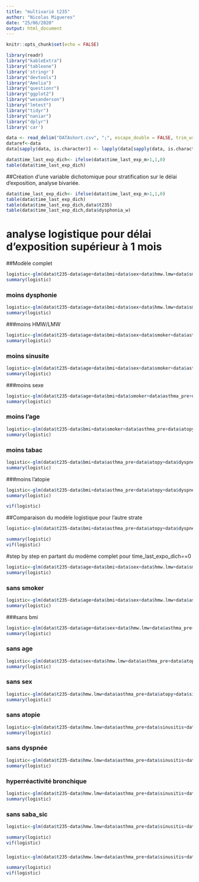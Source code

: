 ```yaml
---
title: "multivarié t235"
author: "Nicolas Migueres"
date: "25/06/2020"
output: html_document
---
```


```r
knitr::opts_chunk$set(echo = FALSE)
```


```r
library(readr)
library("kableExtra")
library("tableone")
library('stringr')
library("devtools")
library("Amelia")
library("questionr")
library("ggplot2")
library("wesanderson")
library("lmtest")
library("tidyr")
library("naniar")
library("dplyr")
library('car')

data <- read_delim("DATAshort.csv", ";", escape_double = FALSE, trim_ws = TRUE)
dataref<-data
data[sapply(data, is.character)] <- lapply(data[sapply(data, is.character)],as.factor)

data$time_last_exp_dich<- ifelse(data$time_last_exp_m>1,1,0)
table(data$time_last_exp_dich)

```
##Création d'une variable dichotomique pour stratification sur le délai d'exposition, analyse bivariée.

```r
data$time_last_exp_dich<- ifelse(data$time_last_exp_m>1,1,0)
table(data$time_last_exp_dich)
table(data$time_last_exp_dich,data$t235)
table(data$time_last_exp_dich,data$dysphonia_w)


```



# analyse logistique pour délai d'exposition supérieur à 1 mois

##Modèle complet
```r
logistic<-glm(data$t235~data$age+data$bmi+data$sex+data$hmw.lmw+data$smoker+data$asthma_pre+data$atopy+data$sinusitis+data$dyspnea_w+data$dysphonia_w+data$nsbh.res+data$saba_sic,family = binomial,subset=data$time_last_exp_dich==1)
summary(logistic)

```
### moins dysphonie
```r
logistic<-glm(data$t235~data$age+data$bmi+data$sex+data$hmw.lmw+data$smoker+data$asthma_pre+data$atopy+data$sinusitis+data$dyspnea_w+data$nsbh.res+data$saba_sic,family = binomial,subset=data$time_last_exp_dich==1)
summary(logistic)
```

###moins HMW/LMW
```r
logistic<-glm(data$t235~data$age+data$bmi+data$sex+data$smoker+data$asthma_pre+data$atopy+data$sinusitis+data$dyspnea_w+data$nsbh.res+data$saba_sic,family = binomial,subset=data$time_last_exp_dich==1)
summary(logistic)
```
### moins sinusite

```r
logistic<-glm(data$t235~data$age+data$bmi+data$sex+data$smoker+data$asthma_pre+data$atopy+data$dyspnea_w+data$nsbh.res+data$saba_sic,family = binomial,subset=data$time_last_exp_dich==1)
summary(logistic)
```
###moins sexe
```r
logistic<-glm(data$t235~data$age+data$bmi+data$smoker+data$asthma_pre+data$atopy+data$dyspnea_w+data$nsbh.res+data$saba_sic,family = binomial,subset=data$time_last_exp_dich==1)
summary(logistic)
```

### moins l'age

```r
logistic<-glm(data$t235~data$bmi+data$smoker+data$asthma_pre+data$atopy+data$dyspnea_w+data$nsbh.res+data$saba_sic,family = binomial,subset=data$time_last_exp_dich==1)
summary(logistic)
```

### moins tabac

```r
logistic<-glm(data$t235~data$bmi+data$asthma_pre+data$atopy+data$dyspnea_w+data$nsbh.res+data$saba_sic,family = binomial,subset=data$time_last_exp_dich==1)
summary(logistic)


```

###moins l'atopie

```r
logistic<-glm(data$t235~data$bmi+data$asthma_pre+data$atopy+data$dyspnea_w+data$nsbh.res,family = binomial,subset=data$time_last_exp_dich==1)
summary(logistic)

vif(logistic)

```

##Comparaison du modèle logistique pour l'autre strate

```r
logistic<-glm(data$t235~data$bmi+data$asthma_pre+data$atopy+data$dyspnea_w+data$nsbh.res,family = binomial,subset=data$time_last_exp_dich==0)

summary(logistic)
vif(logistic)
```



#step by step en partant du modème complet pour time_last_expo_dich==0


```r
logistic<-glm(data$t235~data$age+data$bmi+data$sex+data$hmw.lmw+data$smoker+data$asthma_pre+data$atopy+data$sinusitis+data$dyspnea_w+data$dysphonia_w+data$nsbh.res+data$saba_sic,family = binomial,subset=data$time_last_exp_dich==0)
summary(logistic)

```

### sans smoker

```r

logistic<-glm(data$t235~data$age+data$bmi+data$sex+data$hmw.lmw+data$asthma_pre+data$atopy+data$sinusitis+data$dyspnea_w+data$dysphonia_w+data$nsbh.res+data$saba_sic,family = binomial,subset=data$time_last_exp_dich==0)
summary(logistic)
```

###sans bmi
```r
logistic<-glm(data$t235~data$age+data$sex+data$hmw.lmw+data$asthma_pre+data$atopy+data$sinusitis+data$dyspnea_w+data$dysphonia_w+data$nsbh.res+data$saba_sic,family = binomial,subset=data$time_last_exp_dich==0)
summary(logistic)
```
### sans age

```r
logistic<-glm(data$t235~data$sex+data$hmw.lmw+data$asthma_pre+data$atopy+data$sinusitis+data$dyspnea_w+data$dysphonia_w+data$nsbh.res+data$saba_sic,family = binomial,subset=data$time_last_exp_dich==0)
summary(logistic)
```

### sans sex

```r
logistic<-glm(data$t235~data$hmw.lmw+data$asthma_pre+data$atopy+data$sinusitis+data$dyspnea_w+data$dysphonia_w+data$nsbh.res+data$saba_sic,family = binomial,subset=data$time_last_exp_dich==0)
summary(logistic)
```

### sans atopie

```r
logistic<-glm(data$t235~data$hmw.lmw+data$asthma_pre+data$sinusitis+data$dyspnea_w+data$dysphonia_w+data$nsbh.res+data$saba_sic,family = binomial,subset=data$time_last_exp_dich==0)
summary(logistic)
```

### sans dyspnée

```r
logistic<-glm(data$t235~data$hmw.lmw+data$asthma_pre+data$sinusitis+data$dysphonia_w+data$nsbh.res+data$saba_sic,family = binomial,subset=data$time_last_exp_dich==0)
summary(logistic)
```

### hyperréactivité bronchique

```r

logistic<-glm(data$t235~data$hmw.lmw+data$asthma_pre+data$sinusitis+data$dysphonia_w+data$saba_sic,family = binomial,subset=data$time_last_exp_dich==0)
summary(logistic)
```

### sans saba_sic

```r
logistic<-glm(data$t235~data$hmw.lmw+data$asthma_pre+data$sinusitis+data$dysphonia_w,family = binomial,subset=data$time_last_exp_dich==0)

summary(logistic)
vif(logistic)

```

###

```r
logistic<-glm(data$t235~data$hmw.lmw+data$asthma_pre+data$sinusitis+data$dysphonia_w,family = binomial,subset=data$time_last_exp_dich==1)

summary(logistic)
vif(logistic)

```

